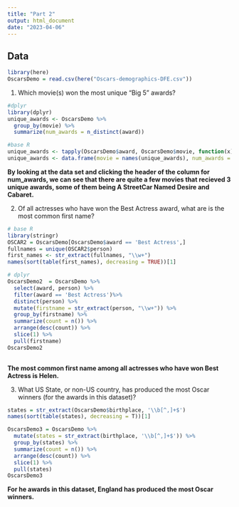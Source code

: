```yaml
---
title: "Part 2"
output: html_document
date: "2023-04-06"
---
```

## Data
```r
library(here)
OscarsDemo = read.csv(here("Oscars-demographics-DFE.csv"))
```

1. Which movie(s) won the most unique "Big 5" awards?
```r
#dplyr
library(dplyr)
unique_awards <- OscarsDemo %>%
  group_by(movie) %>%
  summarize(num_awards = n_distinct(award))

#base R
unique_awards <- tapply(OscarsDemo$award, OscarsDemo$movie, function(x) length(unique(x)))
unique_awards <- data.frame(movie = names(unique_awards), num_awards = unique_awards, row.names = NULL)


```
**By looking at the data set and clicking the header of the column for num_awards, we can see that there are quite a few movies that recieved 3 unique awards, some of them being A StreetCar Named Desire and Cabaret.**  

2. Of all actresses who have won the Best Actress award, what are is the most common first name?
```r
# base R
library(stringr)
OSCAR2 = OscarsDemo[OscarsDemo$award == 'Best Actress',]
fullnames = unique(OSCAR2$person)
first_names <- str_extract(fullnames, "\\w+")
names(sort(table(first_names), decreasing = TRUE))[1]

# dplyr
OscarsDemo2  = OscarsDemo %>%
  select(award, person) %>%
  filter(award == 'Best Actress')%>%
  distinct(person) %>%
  mutate(firstname = str_extract(person, "\\w+")) %>%
  group_by(firstname) %>%
  summarize(count = n()) %>%
  arrange(desc(count)) %>%
  slice(1) %>%
  pull(firstname)
OscarsDemo2
  
```
**The most common first name among all actresses who have won Best Actress is Helen.**  

3. What US State, or non-US country, has produced the most Oscar winners (for the awards in this dataset)?  
```r
states = str_extract(OscarsDemo$birthplace, '\\b[^,]+$')
names(sort(table(states), decreasing = T))[1]

OscarsDemo3 = OscarsDemo %>%
  mutate(states = str_extract(birthplace, '\\b[^,]+$')) %>%
  group_by(states) %>%
  summarize(count = n()) %>%
  arrange(desc(count)) %>%
  slice(1) %>%
  pull(states)
OscarsDemo3  
```
**For he awards in this dataset, England has produced the most Oscar winners.**
